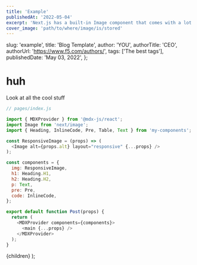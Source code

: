 ```yaml
---
title: 'Example'
publishedAt: '2022-05-04'
excerpt: 'Next.js has a built-in Image component that comes with a lot of performance optimization features when you are using it.'
cover_image: 'path/to/where/image/is/stored'
---
```



  slug: 'example',
  title: 'Blog Template',
  author: 'YOU',
  authorTitle: 'CEO',
  authorUrl: 'https://www.f5.com/authors/',
  tags: ['The best tags'],
  publishedDate: 'May 03, 2022',
};

# huh

Look at all the cool stuff

```js
// pages/index.js

import { MDXProvider } from '@mdx-js/react';
import Image from 'next/image';
import { Heading, InlineCode, Pre, Table, Text } from 'my-components';

const ResponsiveImage = (props) => (
  <Image alt={props.alt} layout="responsive" {...props} />
);

const components = {
  img: ResponsiveImage,
  h1: Heading.H1,
  h2: Heading.H2,
  p: Text,
  pre: Pre,
  code: InlineCode,
};

export default function Post(props) {
  return (
    <MDXProvider components={components}>
      <main {...props} />
    </MDXProvider>
  );
}
```

  <BlogStructure meta={meta}>{children}</BlogStructure>
);
